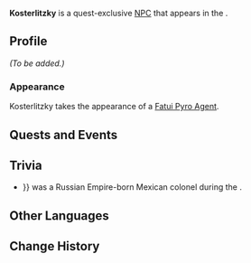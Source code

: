 {{Meta
<!-- Remove this template after adding the missing info -->
|missing_NPC_profile  = yes
<!--
|missing_NPC_idle     = yes
|missing_NPC_dialogue = yes
-->
}}
{{Character Infobox
|type             = Quest NPC
|image            = NPC Kosterlitzky.png
|realname         = <!-- Optional, if different from in-game name -->
|deceased         = <!-- Past (for deceased prior to events of the game) or free response -->
|region           = Snezhnaya
|location         = Natlan
|affiliation      = Fatui
|title            = 

|ancestry         = <!-- Clan/family -->
|father           = 
|mother           = 
|spouse           = 
|sibling          = 
|child            = 
|relative         = 

|voiceEN          = 
|voiceCN          = 
|voiceJP          = 
|voiceKR          = 
}}
'''Kosterlitzky''' is a quest-exclusive [[NPC]] that appears in the {{Quest|Beyond the Smoke and Mirrors}}.
<!--
==Location==
{{subst:#tag:gallery|
NPC Location {{subst:#titleparts:{{subst:PAGENAME}}}}.png{{subst:!}}{{subst:#titleparts:{{subst:PAGENAME}}}}'s location
NPC Location {{subst:#titleparts:{{subst:PAGENAME}}}} Context.png{{subst:!}}Additional context
}}
-->
==Profile==
<!--Detailed story/lore information goes here.-->
''(To be added.)''

===Appearance===
Kosterlitzky takes the appearance of a [[Fatui Pyro Agent]].

==Quests and Events==
{{Quests and Events}}
<!--
==Idle Quotes==
{{Dialogue Start}}
:{{DIcon|Idle}} {{Tx}}
::{{A|VO {{subst:#titleparts:{{subst:PAGENAME}}}} 01.ogg}} "{{Tx}}"
{{Dialogue End}}

==Dialogue==
{{Dialogue Start}}
:'''{{subst:#titleparts:{{subst:PAGENAME}}}}:''' 
:{{DIcon}}
{{Dialogue End}}

==Event Dialogue==
===Event Name===
{{Dialogue Start}}
:'''{{subst:#titleparts:{{subst:PAGENAME}}}}:'''
{{Dialogue End}}
-->
==Trivia==
* {{Lang|{{w|Emilio Kosterlitzky}}|ru=Эмилио Костерлицкий|ru_rm={{#invoke:ru-rm|main|Эмилио Костерлицкий}}}} was a Russian Empire-born Mexican colonel during the {{W|Mexican Revolution}}.

==Other Languages==
{{Other Languages|default_hidden=1
|en      = Kosterlitzky
|zhs     = 科斯特利茨基
|zhs_rm  = Kēsītèlìcíjī
|zht     = 科斯特利茨基
|zht_rm  = Kēsītèlìcíjī
|ja      = コステリツキー
|ja_rm   = Kosuteritsukii
|ko      = 코스터리츠키
|es      = Kosterlitzky
|fr      = Kosterlitzky
|ru      = Костерлицкий
|th      = Kosterlitzky
|vi      = Kosterlitzky
|de      = Kosterlitzky
|id      = Kosterlitzky
|pt      = Kosterlitzky
|tr      = Kosterlitzky
|it      = Kosterlitzky
}}

==Change History==
{{Change History|5.1}}
<!--
==References==
{{Reflist}}
-->